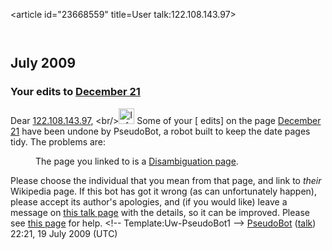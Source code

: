 <article id="23668559" title=User talk:122.108.143.97>
	<talkpage id="23668559" title="User talk:122.108.143.97">


== July 2009 ==

===Your edits to [[December 21]]===
Dear [[User:122.108.143.97|122.108.143.97]], &lt;br/&gt;[[Image:Information.svg|25px]]
Some of your [{{fullurl:December 21|diff=303023657&amp;oldid=302482990}} edits] on the page 
[[December 21]] have been undone by PseudoBot, a robot built to keep the date pages tidy. The problems are:
: The page you linked to is a [[WP:D|Disambiguation page]].
Please choose the individual that you mean from that page, and link to ''their'' Wikipedia page.
If this bot has got it wrong (as can unfortunately happen), please accept its author's apologies, and (if you would like) leave a message on [[User talk:Pseudomonas|this talk page]] with the details, so it can be improved. Please see [[User:Pseudomonas/Guidelines on adding births and deaths|this page]] for help. &lt;!-- Template:Uw-PseudoBot1 --&gt; [[User:PseudoBot|PseudoBot]] ([[User talk:PseudoBot|talk]]) 22:21, 19 July 2009 (UTC)
	</talkpage>
</article>